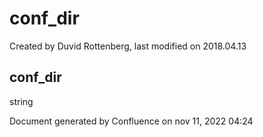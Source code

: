 
# conf_dir 

 Created by  Duvid Rottenberg, last modified on 2018.04.13

## conf_dir

string

Document generated by Confluence on nov 11, 2022 04:24
